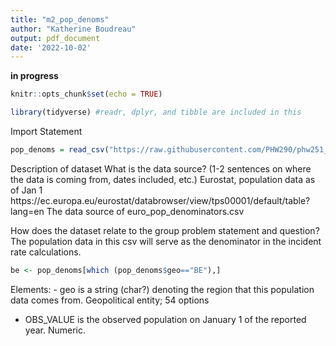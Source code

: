 ```yaml
---
title: "m2_pop_denoms"
author: "Katherine Boudreau"
output: pdf_document
date: '2022-10-02'
---
```


**in progress**

```r
knitr::opts_chunk$set(echo = TRUE)

library(tidyverse) #readr, dplyr, and tibble are included in this
```

Import Statement
```r
pop_denoms = read_csv("https://raw.githubusercontent.com/PHW290/phw251_projectdata/main/euro_pop_denominators.csv")
```
Description of dataset
What is the data source? (1-2 sentences on where the data is coming from, dates included, etc.)
Eurostat, population data as of Jan 1
https://ec.europa.eu/eurostat/databrowser/view/tps00001/default/table?lang=en
The data source of euro_pop_denominators.csv

How does the dataset relate to the group problem statement and question?
The population data in this csv will serve as the denominator in the incident rate calculations.

```r
be <- pop_denoms[which (pop_denoms$geo=="BE"),]
```

Elements:
- geo is a string (char?) denoting the region that this population data comes from.
Geopolitical entity; 54 options

- OBS_VALUE is the observed population on January 1 of the reported year. Numeric.